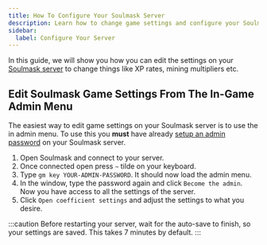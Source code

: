 ```yaml
---
title: How To Configure Your Soulmask Server
description: Learn how to change game settings and configure your Soulmask server
sidebar:
  label: Configure Your Server
---
```


In this guide, we will show you how you can edit the settings on your [Soulmask server](https://www.gamehostbros.com/soulmask-server-hosting/) to change things like XP rates, mining multipliers etc.

## Edit Soulmask Game Settings From The In-Game Admin Menu

The easiest way to edit game settings on your Soulmask server is to use the in admin menu. To use this you **must** have already [setup an admin password](/games/soulmask/adding-admins/) on your Soulmask server.
<Steps>
1. Open Soulmask and connect to your server.
2. Once connected open press `~` tilde on your keyboard.
3. Type `gm key YOUR-ADMIN-PASSWORD`. It should now load the admin menu.
4. In the window, type the password again and click `Become the admin`. Now you have access to all the settings of the server.
6. Click `Open coefficient settings` and adjust the settings to what you desire.
</Steps>
:::caution
Before restarting your server, wait for the auto-save to finish, so your settings are saved. This takes 7 minutes by default.
:::